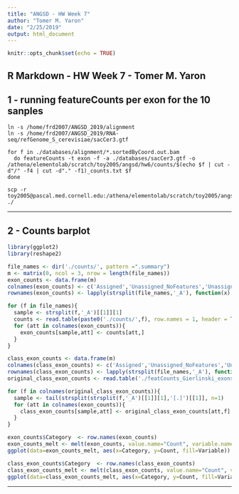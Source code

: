 ```yaml
---
title: "ANGSD - HW Week 7"
author: "Tomer M. Yaron"
date: "2/25/2019"
output: html_document
---
```


```r
knitr::opts_chunk$set(echo = TRUE)
```

## R Markdown - HW Week 7 - Tomer M. Yaron

## 1 - running featureCounts per exon for the 10 sanples

```featureCounts

ln -s /home/frd2007/ANGSD_2019/alignment
ln -s /home/frd2007/ANGSD_2019/RNA-seq/refGenome_S_cerevisiae/sacCer3.gtf

for f in ./databases/alignment/*.sortedByCoord.out.bam
  do featureCounts -t exon -f -a ./databases/sacCer3.gtf -o /athena/elementolab/scratch/toy2005/angsd/hw6/counts/$(echo $f | cut -d"/" -f4 | cut -d"." -f1)_counts.txt $f
done

scp -r toy2005@pascal.med.cornell.edu:/athena/elementolab/scratch/toy2005/angsd/hw6/counts ./

```

_____________________________________________________________________

## 2 - Counts barplot

```r

library(ggplot2)
library(reshape2)

file_names <- dir('./counts/', pattern =".summary")
m <- matrix(0, ncol = 3, nrow = length(file_names))
exon_counts <- data.frame(m)
colnames(exon_counts) <- c('Assigned','Unassigned_NoFeatures','Unassigned_Ambiguity')
rownames(exon_counts) <- lapply(strsplit(file_names,'_A'), function(x) x[1])

for (f in file_names){
  sample <- strsplit(f,'_A')[[1]][1]
  counts <- read.table(paste0('./counts/',f), row.names = 1, header = TRUE)
  for (att in colnames(exon_counts)){
    exon_counts[sample,att] <- counts[att,]
  }
}

class_exon_counts <- data.frame(m)
colnames(class_exon_counts) <- c('Assigned','Unassigned_NoFeatures','Unassigned_Ambiguity')
rownames(class_exon_counts) <- lapply(strsplit(file_names,'_A'), function(x) x[1])
original_class_exon_counts <- read.table('./featCounts_Gierlinski_exons.txt.summary', row.names = 1, header = TRUE)

for (f in colnames(original_class_exon_counts)){
  sample <- tail(strsplit(strsplit(f,'_A')[[1]][1],'[.]')[[1]], n=1)
  for (att in colnames(exon_counts)){
    class_exon_counts[sample,att] <- original_class_exon_counts[att,f]
  }
}

exon_counts$Category  <- row.names(exon_counts)
exon_counts_melt <- melt(exon_counts, value.name="Count", variable.name="Variable")
ggplot(data=exon_counts_melt, aes(x=Category, y=Count, fill=Variable)) + geom_bar(stat="identity", position=position_dodge())

class_exon_counts$Category  <- row.names(class_exon_counts)
class_exon_counts_melt <- melt(class_exon_counts, value.name="Count", variable.name="Variable")
ggplot(data=class_exon_counts_melt, aes(x=Category, y=Count, fill=Variable)) + geom_bar(stat="identity", position=position_dodge())


```

_____________________________________________________________________















